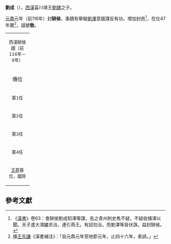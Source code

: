 '''劉成'''（{{bd|前2世紀||前69年|}}），[[西漢|西漢]]菑川靖王[[劉建_(菑川王)|劉建]]之子。

[[元鼎|元鼎]]元年（前116年）封'''缾侯'''，事蹟有舉報[[劉澤_(齊孝王之孫)|劉澤]]意圖謀反有功，增加封邑<ref>《[[漢書|漢書]]》卷63：會缾侯劉成知澤等謀，告之青州刺史雋不疑，不疑收捕澤以聞。天子遣大鴻臚丞治，連引燕王。有詔勿治，而劉澤等皆伏誅。益封缾侯。</ref>，在位47年薨<ref>據[[王先謙|王先謙]]《漢書補注》：「自元鼎元年至地節元年，止四十六年，表誤。」</ref>，諡號'''敬'''。

{| cellpadding="4" cellspacing="0" style="margin: 0 0 1em 1em; border:1px solid #cccccc; text-align:center; empty-cells:show; border-collapse:collapse;" border="1"
|-
| align ="center" colspan="6" bgcolor="#C0C0C0"| <small>西漢缾侯國（前116年－9年）</small> 
|- bgcolor="#F2F2F2"
| width="60" align ="center"|傳位 || width="60" align ="center"|世 || width="70" align ="center"|稱號及諡號 || width="70" align ="center"|姓名 || width="50" align ="center"|在位年數 || width="120" align ="center"|在位時間 
|-
| align ="center"| <small>第1任</small>||<small>始封</small>||<small>缾敬侯</small>||<small>劉成</small>||<small>47年</small>||<small>前116年－前69年</small>
|-
| align ="center"| <small>第2任</small>||<small>二世</small>||<small>缾頃侯</small>||<small>劉龍</small>||<small>5年</small>||<small>前68年－前63年</small>
|-
| align ="center"| <small>第3任</small>||<small>三世</small>||<small>缾原侯</small>||<small>劉融</small>||<small>？</small>||<small>前63年－？</small>
|-
| align ="center"| <small>第4任</small>||<small>四世</small>||<small>缾侯</small>||<small>劉閔</small>||<small>？</small>||<small>？－9年</small>
|-
| align ="center" colspan="6" | <small>[[王莽|王莽]]篡位，國除</small>
|}

==參考文獻==
{{reflist}}
{{bio-stub}}